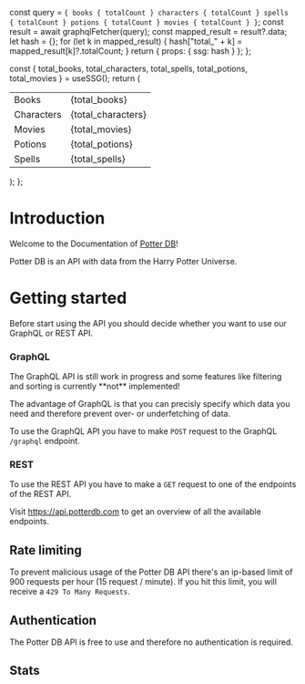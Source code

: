 


  const query = `
    {
      books {
        totalCount
      }
      characters {
        totalCount
      }
      spells {
        totalCount
      }
      potions {
        totalCount
      }
      movies {
        totalCount
      }
    }
  `;
  const result = await graphqlFetcher(query);
  const mapped_result = result?.data;
  let hash = {};
  for (let k in mapped_result) {
    hash["total_" + k] = mapped_result[k]?.totalCount;
  }
  return {
    props: {
      ssg: hash
    }
  };
};

  const {
    total_books,
    total_characters,
    total_spells,
    total_potions,
    total_movies
  } = useSSG();
  return (
    <table>
      <tbody>
        <tr>
          <td>Books</td>
          <td>{total_books}</td>
        </tr>
        <tr>
          <td>Characters</td>
          <td>{total_characters}</td>
        </tr>
        <tr>
          <td>Movies</td>
          <td>{total_movies}</td>
        </tr>
        <tr>
          <td>Potions</td>
          <td>{total_potions}</td>
        </tr>
        <tr>
          <td>Spells</td>
          <td>{total_spells}</td>
        </tr>
      </tbody>
    </table>
  );
};

# Introduction

Welcome to the Documentation of [Potter DB](https://potterdb.com)!

Potter DB is an API with data from the Harry Potter Universe.

# Getting started

Before start using the API you should decide whether you want to use our GraphQL or REST API.

### GraphQL

<Callout type="warning" emoji="⚠️">
  The GraphQL API is still work in progress and some features like filtering and
  sorting is currently **not** implemented!
</Callout>

The advantage of GraphQL is that you can precisly specify which data you need and therefore prevent over- or underfetching of data.

To use the GraphQL API you have to make `POST` request to the GraphQL `/graphql` endpoint.

### REST

To use the REST API you have to make a `GET` request to one of the endpoints of the REST API.

Visit https://api.potterdb.com to get an overview of all the available endpoints.

## Rate limiting

To prevent malicious usage of the Potter DB API there's an ip-based limit of 900 requests per hour (15 request / minute). If you hit this limit, you will receive a `429 To Many Requests`.

## Authentication

The Potter DB API is free to use and therefore no authentication is required.

## Stats

<Stats />
